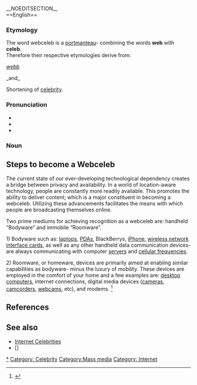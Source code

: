

__NOEDITSECTION__ {{TOCright}}
<br>
==English==

===Etymology===

The word webceleb is a [[w:portmanteau|portmanteau]]- combining the words '''web''' with '''celeb'''. <br>
Therefore their respective etymologies derive from:

{{OE.}} ''[[webb]]''

_and_

Shortening of [[celebrity]].

===Pronunciation===
*{{IPA|/wɛb/}}
*{{audio|en-us-web.ogg|Audio (US)}}
*{{rhymes|ɛb}}

===Noun===

==Steps to become a Webceleb==

The current state of our ever-developing technological dependency creates a bridge between privacy and availability.  In a world of location-aware technology, people are constantly more readily available. This promotes the ability to deliver content; which is a major constituent in becoming a webceleb.  Utilizing these advancements facilitates the means with which people are broadcasting themselves online.

Two prime mediums for achieving recognition as a webceleb are: handheld “Bodyware” and immobile “Roomware”.  

1) Bodyware such as: [[w:laptops | laptops]], [[w:PDAs | PDAs]], BlackBerrys, [[w:iPhone | iPhone]], [[w:wireless network interface cards| wireless network interface cards]], as well as any other handheld data communication devices- are always communicating with computer [[w:servers | servers]] and [[w:cellular frequencies | cellular frequencies]].

2) Roomware, or homeware, devices are primarily aimed at enabling similar capabilities as bodyware- minus the luxury of mobility.  These devices are employed in the comfort of your home and a few examples are: [[desktop computers]], internet connections, digital media devices ([[cameras]], [[camcorders]], [[webcams]], etc), and modems. <ref>{{cite news | url=http://www.wired.com/techbiz/it/magazine/15-07/local#1 | title=Dispatches from the Hyperlocal Future | author=Harvey FeldSpar | publisher=wired.com | date=[[2007-07-10]] | accessdate = 2007-09-16}}</ref>





==References==
<div class="references-small">
<references/>
</div>


==See also==
*[[Internet Celebrities]] 
*[]


[[Category: Webceleb|*]]
[[Category: Celebrity]]
[[Category:Mass media]]
[[Category: Internet]]
